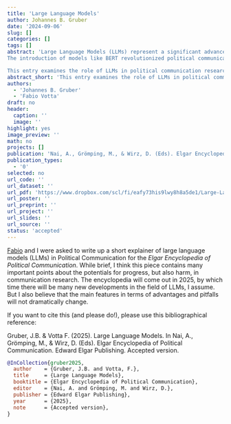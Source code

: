 ```yaml
---
title: 'Large Language Models'
author: Johannes B. Gruber
date: '2024-09-06'
slug: []
categories: []
tags: []
abstract: 'Large Language Models (LLMs) represent a significant advancement for the field of political communication. Their capabilities for the study of language vastly surpass previous approaches, enabling a wider and more generalized array of applications.
The introduction of models like BERT revolutionized political communication research by enhancing the accuracy of text classification tasks. However, it was the release of ChatGPT that captured widespread public attention, establishing LLMs as a cornerstone of artificial intelligence in public perception.

This entry examines the role of LLMs in political communication research, tracing their development, key concepts, and discussing opportunities and challenges. LLMs can reduce costs while improving accuracy compared to traditional methods of content analysis. Generative LLMs (gLLMs), such as those developed by OpenAI, have pushed the boundaries of text understanding and generation. Besides these advancements, significant concerns remain regarding biases, reproducibility, and ethical considerations. Addressing these challenges is crucial for harnessing the potential of LLMs.'
abstract_short: 'This entry examines the role of LLMs in political communication research, tracing their development, key concepts, and discussing opportunities and challenges.'
authors:
  - 'Johannes B. Gruber'
  - 'Fabio Votta'
draft: no
header:
  caption: ''
  image: ''
highlight: yes
image_preview: ''
math: no
projects: []
publication: 'Nai, A., Grömping, M., & Wirz, D. (Eds). Elgar Encyclopedia of Political Communication. Edward Elgar Publishing. Accepted version'
publication_types:
  - '0'
selected: no
url_code: ''
url_dataset: ''
url_pdf: 'https://www.dropbox.com/scl/fi/eafy73his9lwy8h8a5de1/Large-Language-Models_Gruber-Votta_FINAL.pdf?rlkey=0f7396prp5cikxv1purqjg0jj&st=1ee5cgww&dl=1'
url_poster: ''
url_preprint: ''
url_project: ''
url_slides: ''
url_source: ''
status: 'accepted'
---
```


[Fabio](https://www.favstats.eu/) and I were asked to write up a short explainer of large language models (LLMs) in Political Communication for the *Elgar Encyclopedia of Political Communication*.
While brief, I think this piece contains many important points about the potentials for progress, but also harm, in communication research.
The encyclopedia will come out in 2025, by which time there will be many new developments in the field of LLMs, I assume.
But I also believe that the main features in terms of advantages and pitfalls will not dramatically change.

If you want to cite this (and please do!), please use this bibliographical reference:

Gruber, J.B. & Votta F. (2025). Large Language Models. In Nai, A., Grömping, M., & Wirz, D. (Eds). Elgar Encyclopedia of Political Communication. Edward Elgar Publishing. Accepted version.

```bibtex
@InCollection{gruber2025,
  author    = {Gruber, J.B. and Votta, F.},
  title     = {Large Language Models},
  booktitle = {Elgar Encyclopedia of Political Communication},
  editor    = {Nai, A. and Grömping, M. and Wirz, D.},
  publisher = {Edward Elgar Publishing},
  year      = {2025},
  note      = {Accepted version},
}
```
